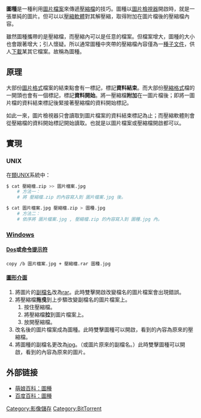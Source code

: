 {{unreferenced|time=2016-01-30T04:29:44+00:00}}
{{NoteTA
|G1=IT
|1=zh-tw:圖片檢視器;zh-hans:图像浏览器;
}}

'''圖種'''是一種利用[[數位影像|圖片檔案]]來傳遞[[壓縮檔|壓縮檔]]的技巧。圖種以[[圖片檢視器|圖片檢視器]]開啟時，就是一張單純的圖片。但可以以[[壓縮軟體|壓縮軟體]]對其解壓縮，取得附加在圖片檔後的壓縮檔內容。

雖然圖種攜帶的是壓縮檔，而壓縮內可以是任意的檔案。但檔案增大，圖種的大小也會跟著增大；引人懷疑。所以通常圖種中夾帶的壓縮檔內容僅為一[[種子文件|種子文件]]，供人[[下載|下載]]某其它檔案。故稱為圖種。

==原理==
大部份[[圖形文件格式比較|圖片格式]]檔案的結束點會有一標記，標記'''資料結束'''。而大部份[[壓縮軟體比較|壓縮格式]]檔的一開頭也會有一個標記，標記'''資料開始'''。將一壓縮檔'''附加'''在一圖片檔後；即將一圖片檔的資料結束標記後緊接著壓縮檔的資料開始標記。

如此一來，圖片檢視器只會讀取到圖片檔案的資料結束標記為止；而壓縮軟體則會從壓縮檔的資料開始標記開始讀取。也就是以圖片檔案或壓縮檔開啟都可以。

==實現==
===UNIX===
在[[類UNIX|類UNIX]]系統中：
<syntaxhighlight lang="sh">
$ cat 壓縮檔.zip >> 圖片檔案.jpg 
    # 方法一：
    # 將 壓縮檔.zip 的內容寫入到 圖片檔案.jpg 後。

$ cat 圖片檔案.jpg 壓縮檔.zip > 圖種.jpg
    # 方法二：
    # 依序將 圖片檔案.jpg , 壓縮檔.zip 的內容寫入到 圖種.jpg 內。
</syntaxhighlight>

===[[Windows|Windows]]===
====[[Dos|Dos]]或[[命令提示符|命令提示符]]====
<syntaxhighlight lang="batch">
copy /b 圖片檔案.jpg + 壓縮檔.rar 圖種.jpg
</syntaxhighlight>

====[[圖形介面|圖形介面]]====
# 將圖片的[[副檔名|副檔名]]改為[[rar|rar]]。此時雙擊開啟改變檔名的圖片檔案會出現錯誤。
# 將壓縮檔'''拖曵'''到上步驟改變副檔名的圖片檔案上。
## 按住壓縮檔。
## 將壓縮檔'''拉'''到圖片檔案上。
## 放開壓縮檔。
# 改名後的圖片檔案成為圖種。此時雙擊圖種可以開啟，看到的內容為原來的壓縮檔。
# 將圖種的副檔名更改為[[jpg|jpg]]。（或圖片原來的副檔名。）此時雙擊圖種可以開啟，看到的內容為原來的圖片。

==外部链接==
* [http://zh.moegirl.org/zh-tw/%E5%9B%BE%E7%A7%8D 萌娘百科：圖種] {{Wayback|url=http://zh.moegirl.org/zh-tw/%E5%9B%BE%E7%A7%8D |date=20191209052942 }}
* [http://baike.baidu.com/view/7114230.htm 百度百科：圖種]

[[Category:影像儲存|Category:影像儲存]]
[[Category:BitTorrent|Category:BitTorrent]]